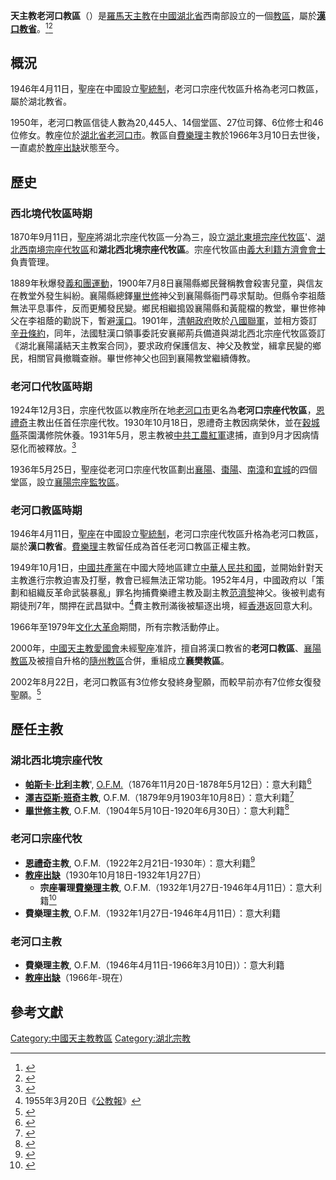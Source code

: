 {{Infobox diocese
|jurisdiction     = 教區
|name             = 天主教老河口
|latin            = Dioecesis Laohocheuvensis
|image            = 
|caption          = 
|country          =
|location         = [[中國|中國]][[湖北省|湖北省]][[老河口市|老河口市]]
|territory        = [[湖北省|湖北省]]西北部[[老河口市|老河口市]]及附近地區
|metropolitan     = [[崔慶琪|崔慶琪]]主教
|province         = [[天主教漢口總教區|漢口]]
|rite             = [[拉丁禮|拉丁禮]]
|cathedral        = 
|cocathedral      = 
|area_km2         = 
|established      = {{unbulleted list|1870年9月11日 (成立宗座代牧區)|1946年4月11日 (升格教區)}}
|population       = 20,445人
|population_as_of = 
|parishes         = 14處
|secular priests  = 27位
|catholics        =
|catholics_percent= 
|pope             = {{Incumbent pope}}
|bishop           = [[教座從缺|教座從缺]]
|metro_archbishop = 
|coadjutor        = 
|auxiliary_bishops= 
}}
'''天主教老河口教區'''（{{lang-la|Dioecesis Laohocheuvensis}}）是[[羅馬天主教|羅馬天主教]]在[[中國|中國]][[湖北省|湖北省]]西南部設立的一個[[教區|教區]]，屬於'''[[天主教漢口總教區|漢口教省]]'''。<ref>{{Cite web |url=http://www.gcatholic.org/dioceses/diocese/laoh0.htm |title=Diocese of Laohekou 老河口 |access-date=2021年9月23日 |archive-date=2019年11月10日 |archive-url=https://web.archive.org/web/20191110230052/http://www.gcatholic.org/dioceses/diocese/laoh0.htm |dead-url=no }}</ref><ref>{{Cite web |url=http://www.catholic-hierarchy.org/diocese/dlaoh.html |title=Diocese of Laohekou [Laohokow]|archive-url=https://web.archive.org/web/20200710155025/http://www.catholic-hierarchy.org/diocese/dlaoh.html |accessdate=2021年4月7日|archive-date=2021年4月7日|dead-url=no }}</ref>

==概況==
1946年4月11日，聖座在中國設立[[聖統制|聖統制]]，老河口宗座代牧區升格為老河口教區，屬於湖北教省。

1950年，老河口教區信徒人數為20,445人、14個堂區、27位司鐸、6位修士和46位修女。教座位於[[湖北省|湖北省]][[老河口市|老河口市]]。教區自[[費樂理|費樂理]]主教於1966年3月10日去世後，一直處於[[教座出缺|教座出缺]]狀態至今。

== 歷史 ==
===西北境代牧區時期===
1870年9月11日，[[聖座|聖座]]將湖北宗座代牧區一分為三，設立[[天主教漢口總教區|湖北東境宗座代牧區]]'、[[天主教宜昌教區|湖北西南境宗座代牧區]]和'''湖北西北境宗座代牧區'''。宗座代牧區由[[義大利人|義大利籍]][[方濟會|方濟會會士]]負責管理。

1889年秋爆發[[義和團運動|義和團運動]]，1900年7月8日襄陽縣鄉民聲稱教會殺害兒童，與信友在教堂外發生糾紛。襄陽縣總鐸[[畢世修|畢世修]]神父到襄陽縣衙門尋求幫助。但縣令李祖蔭無法平息事件，反而更觸發民變。鄉民相繼搗毀襄陽縣和黃龍檔的教堂，畢世修神父在李祖蔭的勸説下，暫避[[漢口|漢口]]。1901年，[[清朝政府|清朝政府]]敗於[[八國聯軍|八國聯軍]]，並相方簽訂[[辛丑條約|辛丑條約]]，同年，法國駐漢口領事委託安襄鄖荊兵備道與湖北西北宗座代牧區簽訂《湖北襄陽議結天主教案合同》，要求政府保護信友、神父及教堂，緝拿民變的鄉民，相關官員撤職查辦。畢世修神父也回到襄陽教堂繼續傳教。

===老河口代牧區時期===
1924年12月3日，宗座代牧區以教座所在地[[老河口市|老河口市]]更名為'''老河口宗座代牧區'''，[[恩禮奇|恩禮奇]]主教出任首任宗座代牧。1930年10月18日，恩禮奇主教因病榮休，並在[[穀城縣|穀城縣]]茶園溝修院休養。1931年5月，恩主教被[[中國共產黨|中共]][[中國工農紅軍|工農紅軍]]逮捕，直到9月才因病情惡化而被釋放。<ref>{{Cite web |url=http://www.laohekou.com.cn/col3227/article.htm1?id=99324 |title=老河口天主教 |access-date=2007年10月23日 |archive-date=2007年8月11日 |archive-url=https://web.archive.org/web/20070811075536/http://www.laohekou.com.cn/col3227/article.htm1?id=99324 |dead-url=yes }}</ref>

1936年5月25日，聖座從老河口宗座代牧區劃出[[襄陽|襄陽]]、[[棗陽|棗陽]]、[[南漳|南漳]]和[[宜城|宜城]]的四個堂區，設立[[襄陽教區|襄陽宗座監牧區]]。

===老河口教區時期===
1946年4月11日，[[聖座|聖座]]在中國設立[[聖統制|聖統制]]，老河口宗座代牧區升格為老河口教區，屬於'''漢口教省'''。[[費樂理|費樂理]]主教留任成為首任老河口教區正權主教。

1949年10月1日，[[中國共產黨|中國共產黨]]在中國大陸地區建立[[中華人民共和國|中華人民共和國]]，並開始針對天主教進行宗教迫害及打壓，教會已經無法正常功能。1952年4月，中國政府以「策劃和組織反革命武裝暴亂」罪名拘捕費樂禮主教及副主教[[范濟黎|范濟黎]]神父。後被判處有期徒刑7年，關押在武昌獄中。<ref>1955年3月20日《[[公教報|公教報]]》</ref>費主教刑滿後被驅逐出境，經[[香港|香港]]返回意大利。

1966年至1979年[[文化大革命|文化大革命]]期間，所有宗教活動停止。

2000年，[[中國天主教愛國會|中國天主教愛國會]]未經[[聖座|聖座]]准許，擅自將漢口教省的'''老河口教區'''、[[天主教襄陽教區|襄陽教區]]及被擅自升格的[[天主教隨縣監牧區|隨州教區]]合併，重組成立'''襄樊教區'''。

2002年8月22日，老河口教區有3位修女發終身聖願，而較早前亦有7位修女復發聖願。<ref>{{Cite journal |author=[[天主教香港教區|天主教香港教區]][[聖神修院|聖神研究中心]]|author2= |author3= |url= |title=2002年中國教會大事回顧 |journal=鼎 |year=2003年 |volume= |issue=128期 |pages=}}</ref>

==歷任主教==
===湖北西北境宗座代牧===
*'''[[帕斯卡·比利|帕斯卡·比利]]主教'''', [[方濟會|O.F.M.]]（1876年11月20日-1878年5月12日）：意大利籍<ref>{{Cite web|url=http://www.catholic-hierarchy.org/bishop/bbilip.html|title=Bishop Pascal Bili, O.F.M. Ref. †|accessdate=2020年1月17日|archive-date=2021年12月20日|archive-url=https://web.archive.org/web/20211220003755/https://www.catholic-hierarchy.org/bishop/bbilip.html|dead-url=no}}</ref>
*'''[[澤吉亞斯·班奇|澤吉亞斯·班奇]]主教''', O.F.M.（1879年9月1903年10月8日）：意大利籍<ref>{{Cite web|url=http://www.catholic-hierarchy.org/bishop/bbanci.html|title=Bishop Ezechias Banci, O.F.M. Ref. †|accessdate=2019年12月26日|archive-date=2021年11月12日|archive-url=https://web.archive.org/web/20211112080708/http://www.catholic-hierarchy.org/bishop/bbanci.html|dead-url=no}}</ref>
*'''[[畢世修|畢世修]]主教''', O.F.M.（1904年5月10日-1920年6月30日）：意大利籍<ref>{{Cite web|url=http://www.catholic-hierarchy.org/bishop/blandf.html|title=Bishop Fabiano Francesco Landi, O.F.M. †|accessdate=2020年1月17日|archive-date=2021年12月23日|archive-url=https://web.archive.org/web/20211223020236/https://www.catholic-hierarchy.org/bishop/blandf.html|dead-url=no}}</ref>

===老河口宗座代牧===
*'''[[恩禮奇|恩禮奇]]主教''', O.F.M.（1922年2月21日-1930年）：意大利籍<ref>{{Cite web|url=http://www.catholic-hierarchy.org/bishop/bricce.html|title=Bishop Luigi Ermenegildo Ricci, O.F.M. †|accessdate=2020年1月20日|archive-date=2019年9月20日|archive-url=https://web.archive.org/web/20190920180515/http://www.catholic-hierarchy.org/bishop/bricce.html|dead-url=no}}</ref>
*'''[[教座出缺|教座出缺]]'''（1930年10月18日-1932年1月27日）
**'''宗座署理[[費樂理|費樂理]]主教''', O.F.M.（1932年1月27日-1946年4月11日）：意大利籍<ref>{{Cite web |url=http://www.catholic-hierarchy.org/bishop/bferr.html |title=Bishop Alfonso Maria Corrado Ferroni, O.F.M. † |accessdate=2019年12月31日 |archive-date=2021年3月3日 |archive-url=https://web.archive.org/web/20210303062727/https://www.catholic-hierarchy.org/bishop/bferr.html |dead-url=no }}</ref>
*'''費樂理主教''', O.F.M.（1932年1月27日-1946年4月11日）：意大利籍

===老河口主教===
*'''費樂理主教''', O.F.M.（1946年4月11日-1966年3月10日)）：意大利籍
*'''[[教座出缺|教座出缺]]'''（1966年-現在）

==參考文獻==
{{reflist}}

{{中國天主教教區}}

[[Category:中國天主教教區|Category:中國天主教教區]]
[[Category:湖北宗教|Category:湖北宗教]]